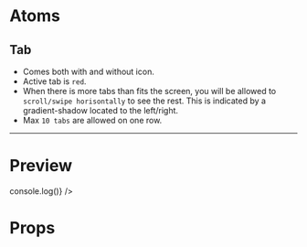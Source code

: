 
<Meta title="Select/Tab" component={Tab} />

# Atoms

## Tab

- Comes both with and without icon.
- Active tab is `red`.
- When there is more tabs than fits the screen, you will be allowed to `scroll/swipe horisontally` to see the rest. This is indicated by a gradient-shadow located to the left/right.
- Max `10 tabs` are allowed on one row.

---

# Preview

<Preview>
  <Story name="Tab">
    <StoriesDivider labels={['Standard', 'Manipulate']}>
      <Tab
        options={[
          {
            title: 'Option',
            id: 'opt0',
          },
          {
            title: 'Option 1',
            id: 'opt1',
          },
        ]}
        onOptionClick={() => console.log()}
      />
    </StoriesDivider>
  </Story>
</Preview>

# Props

<Props of={Tab} />
